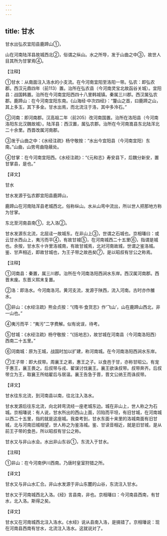 ```yaml
---
---
---
```

title: 甘水
---





甘水出弘农宜阳县鹿蹄山①，


山在河南陆浑县故城西北②，俗谓之纵山。水之所导，发于山曲之中③，故世人目其所为甘掌焉④。


【注释】


①甘水：从南面注入洛水的小支流。在今河南宜阳至洛阳一带。弘农：即弘农郡。西汉元鼎四年（前113）置。治所在弘农县（今河南灵宝北故函谷关城）。宜阳县：战国韩置。治所在今河南宜阳西四十八里韩城镇。秦属三川郡。西汉属弘农郡。鹿蹄山：在今河南宜阳东南。《山海经·中次四经》：“釐山之首，曰鹿蹄之山，其上多玉，其下多金。甘水出焉，而北流注于洛，其中多泠石。”


②河南：即河南郡。汉高祖二年（前205）改河南国置。治所在洛阳县（今河南洛阳东北汉魏故城）。陆浑县：西汉置，属弘农郡。治所在今河南嵩县东北陆浑北二十余里。西晋改属河南郡。


③发于山曲之中：《水经注疏》杨守敬按：“水出今宜阳县（今河南宜阳）东南。”山曲，山势弯曲隐蔽处。


④甘掌：在今河南宜阳西。《水经注疏》：“《元和志》寿安县下，后魏分新安，置甘掌县，是也。”


【译文】


甘水


甘水发源于弘农郡宜阳县鹿蹄山，


鹿蹄山在河南陆浑县老城西北，俗称纵山。水从山弯中流出，所以世人把那地方称为甘掌。


东北至河南县南①，北入洛②。


甘水发源东北流，北屈迳一故城东。在非山上③，世谓之石城也。京相璠曰：或云甘水西山上，夷污而平④，有故甘城⑤，在河南城西二十五里⑥，指谓是城也。余按，甘水东十许里洛城南，有故甘城焉，北对河南故城，世谓之鉴洛城。鉴、甘声相近，即故甘城也，为王子带之故邑矣⑦，是以昭叔有甘公之称焉。


【注释】


①河南县：秦置，属三川郡。治所在今河南洛阳西涧水东岸。西汉属河南郡。西晋末废。东晋义熙末复置。


②洛：即洛水。今河南洛河。黄河支流，发源于陕西，流入河南。古时亦作雒水。


③非山：《水经注疏》熊会贞按：“《隋书·食货志》作‘飞山’，山在鹿蹄山西北，非一山也。”


④夷污而平：“夷污”二字费解。似有讹误，待考。


⑤甘城：《水经注疏》杨守敬按：“《括地志》，故甘城在河南县（今河南洛阳西）西南二十五里。”


⑥河南城：原为王城，战国时加以扩建，称河南城。在今河南洛阳西涧水东岸。


⑦王子带：即大叔带。周襄王之弟，惠王之子。以食邑于甘，亦称甘昭公。有宠于惠王，襄王畏之。后叔带与戎、翟谋讨伐襄王。襄王欲诛叔带。叔带奔齐。后叔带立为王，取襄王所绌翟后与居温。襄王告急于晋，晋文公纳王而诛叔带。


【译文】


甘水往东北流，到河南县以南，往北注入洛水。


甘水发源后往东北流，向北转弯流经一座老城东边。城在非山上，世人称之为石城。京相璠说：有人说，甘水所出的西山上面，凹陷而平坦，有旧甘城，在河南城以西二十五里，指的就是这座城。我查考到，甘水东面十来里的洛城南面有旧甘城，北与河南旧城相望，世人称之为鉴洛城。鉴、甘读音相近，就是旧甘城，是从前王子带的食邑，所以昭叔有甘公之称。


甘水又与非山水会。水出非山东谷①，东流入于甘水。


【注释】


①非山：在今河南伊川西南。乃唐时皇室狩猎之所。


【译文】


甘水又与非山水汇合。非山水发源于非山东麓的山谷，东流注入甘水。


甘水又于河南城西北入洛。《经》言县南，非也。京相璠曰：今河南县西南，有甘水，北入洛。斯得之矣。


【译文】


甘水又在河南城西北注入洛水。《水经》说从县南入洛，是搞错了。京相璠说：现在河南县西南有甘水，北流注入洛水。这就说对了。